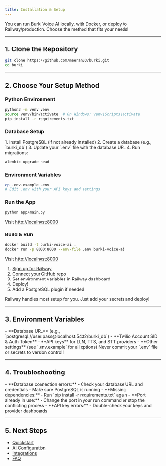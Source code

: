 ```yaml
---
title: Installation & Setup
---
```


<Callout type="info">
You can run Burki Voice AI locally, with Docker, or deploy to Railway/production. Choose the method that fits your needs!
</Callout>

---

## 1. Clone the Repository

```bash
git clone https://github.com/meeran03/burki.git
cd burki
```

---

## 2. Choose Your Setup Method

<Tabs>
  <Tab label="Local Development">

  ### Python Environment
  
  ```bash
  python3 -m venv venv
  source venv/bin/activate  # On Windows: venv\Scripts\activate
  pip install -r requirements.txt
  ```

  ### Database Setup
  
  <Accordion title="PostgreSQL (Recommended)">
  1. Install PostgreSQL (if not already installed)
  2. Create a database (e.g., `burki_db`)
  3. Update your `.env` file with the database URL
  4. Run migrations:
  
  ```bash
  alembic upgrade head
  ```
  </Accordion>

  ### Environment Variables
  
  ```bash
  cp .env.example .env
  # Edit .env with your API keys and settings
  ```

  ### Run the App
  
  ```bash
  python app/main.py
  ```
  Visit [http://localhost:8000](http://localhost:8000)

  </Tab>
  <Tab label="Docker">

  ### Build & Run
  
  ```bash
  docker build -t burki-voice-ai .
  docker run -p 8000:8000 --env-file .env burki-voice-ai
  ```
  Visit [http://localhost:8000](http://localhost:8000)

  </Tab>
  <Tab label="Railway (Cloud)">

  1. [Sign up for Railway](https://railway.app/)
  2. Connect your GitHub repo
  3. Set environment variables in Railway dashboard
  4. Deploy!
  5. Add a PostgreSQL plugin if needed

  <Callout type="success">
  Railway handles most setup for you. Just add your secrets and deploy!
  </Callout>

  </Tab>
</Tabs>

---

## 3. Environment Variables

<Accordion title="What do I need to set?">
- **Database URL** (e.g., `postgresql://user:pass@localhost:5432/burki_db`)
- **Twilio Account SID & Auth Token**
- **API keys** for LLM, TTS, and STT providers
- **Other settings** (see `.env.example` for all options)
</Accordion>

<Callout type="warning">
Never commit your `.env` file or secrets to version control!
</Callout>

---

## 4. Troubleshooting

<Accordion title="Common Issues & Solutions">
- **Database connection errors:**
  - Check your database URL and credentials
  - Make sure PostgreSQL is running
- **Missing dependencies:**
  - Run `pip install -r requirements.txt` again
- **Port already in use:**
  - Change the port in your run command or stop the conflicting process
- **API key errors:**
  - Double-check your keys and provider dashboards
</Accordion>

---

## 5. Next Steps

- [Quickstart](./quickstart)
- [AI Configuration](./ai-configuration)
- [Integrations](./integrations)
- [FAQ](./faq) 
